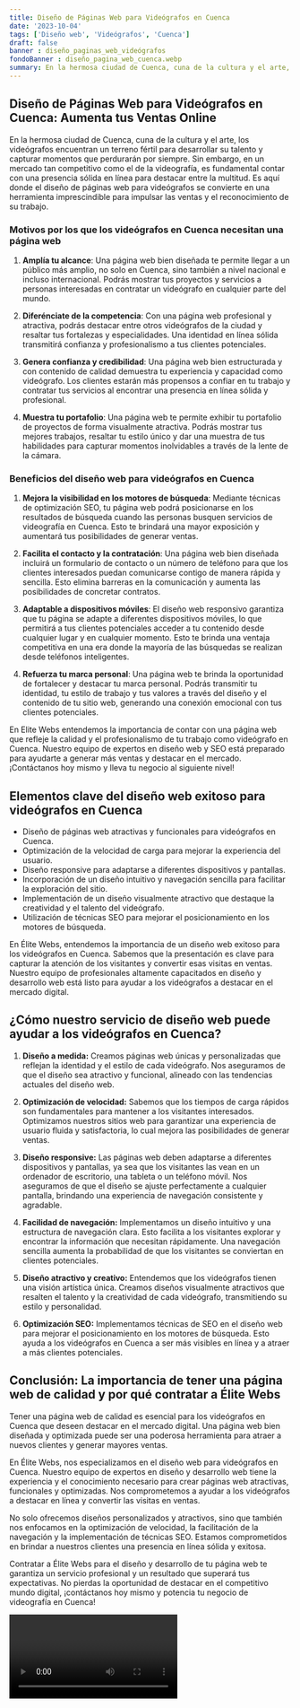 ```yaml
---
title: Diseño de Páginas Web para Videógrafos en Cuenca
date: '2023-10-04'
tags: ['Diseño web', 'Videógrafos', 'Cuenca']
draft: false
banner : diseño_paginas_web_videógrafos
fondoBanner : diseño_pagina_web_cuenca.webp
summary: En la hermosa ciudad de Cuenca, cuna de la cultura y el arte, los videógrafos encuentran un terreno fértil para desarrollar su talento y capturar momentos que perdurarán por siempre. Sin embargo, en un mercado tan competitivo como el de la videografía, es fundamental contar con una presencia sólida en línea para destacar entre la multitud. Es aquí donde el diseño de páginas web para videógrafos se convierte en una herramienta imprescindible para impulsar las ventas y el reconocimiento de su trabajo.
---
```


## Diseño de Páginas Web para Videógrafos en Cuenca: Aumenta tus Ventas Online

En la hermosa ciudad de Cuenca, cuna de la cultura y el arte, los videógrafos encuentran un terreno fértil para desarrollar su talento y capturar momentos que perdurarán por siempre. Sin embargo, en un mercado tan competitivo como el de la videografía, es fundamental contar con una presencia sólida en línea para destacar entre la multitud. Es aquí donde el diseño de páginas web para videógrafos se convierte en una herramienta imprescindible para impulsar las ventas y el reconocimiento de su trabajo.

### Motivos por los que los videógrafos en Cuenca necesitan una página web

1. **Amplía tu alcance**: Una página web bien diseñada te permite llegar a un público más amplio, no solo en Cuenca, sino también a nivel nacional e incluso internacional. Podrás mostrar tus proyectos y servicios a personas interesadas en contratar un videógrafo en cualquier parte del mundo.

2. **Diferénciate de la competencia**: Con una página web profesional y atractiva, podrás destacar entre otros videógrafos de la ciudad y resaltar tus fortalezas y especialidades. Una identidad en línea sólida transmitirá confianza y profesionalismo a tus clientes potenciales.

3. **Genera confianza y credibilidad**: Una página web bien estructurada y con contenido de calidad demuestra tu experiencia y capacidad como videógrafo. Los clientes estarán más propensos a confiar en tu trabajo y contratar tus servicios al encontrar una presencia en línea sólida y profesional.

4. **Muestra tu portafolio**: Una página web te permite exhibir tu portafolio de proyectos de forma visualmente atractiva. Podrás mostrar tus mejores trabajos, resaltar tu estilo único y dar una muestra de tus habilidades para capturar momentos inolvidables a través de la lente de la cámara.

### Beneficios del diseño web para videógrafos en Cuenca

1. **Mejora la visibilidad en los motores de búsqueda**: Mediante técnicas de optimización SEO, tu página web podrá posicionarse en los resultados de búsqueda cuando las personas busquen servicios de videografía en Cuenca. Esto te brindará una mayor exposición y aumentará tus posibilidades de generar ventas.

2. **Facilita el contacto y la contratación**: Una página web bien diseñada incluirá un formulario de contacto o un número de teléfono para que los clientes interesados puedan comunicarse contigo de manera rápida y sencilla. Esto elimina barreras en la comunicación y aumenta las posibilidades de concretar contratos.

3. **Adaptable a dispositivos móviles**: El diseño web responsivo garantiza que tu página se adapte a diferentes dispositivos móviles, lo que permitirá a tus clientes potenciales acceder a tu contenido desde cualquier lugar y en cualquier momento. Esto te brinda una ventaja competitiva en una era donde la mayoría de las búsquedas se realizan desde teléfonos inteligentes.

4. **Refuerza tu marca personal**: Una página web te brinda la oportunidad de fortalecer y destacar tu marca personal. Podrás transmitir tu identidad, tu estilo de trabajo y tus valores a través del diseño y el contenido de tu sitio web, generando una conexión emocional con tus clientes potenciales.

En Elite Webs entendemos la importancia de contar con una página web que refleje la calidad y el profesionalismo de tu trabajo como videógrafo en Cuenca. Nuestro equipo de expertos en diseño web y SEO está preparado para ayudarte a generar más ventas y destacar en el mercado. ¡Contáctanos hoy mismo y lleva tu negocio al siguiente nivel!

<GifSeo />

<Cta />

## Elementos clave del diseño web exitoso para videógrafos en Cuenca

- Diseño de páginas web atractivas y funcionales para videógrafos en Cuenca.
- Optimización de la velocidad de carga para mejorar la experiencia del usuario.
- Diseño responsive para adaptarse a diferentes dispositivos y pantallas.
- Incorporación de un diseño intuitivo y navegación sencilla para facilitar la exploración del sitio.
- Implementación de un diseño visualmente atractivo que destaque la creatividad y el talento del videógrafo.
- Utilización de técnicas SEO para mejorar el posicionamiento en los motores de búsqueda.

En Élite Webs, entendemos la importancia de un diseño web exitoso para los videógrafos en Cuenca. Sabemos que la presentación es clave para capturar la atención de los visitantes y convertir esas visitas en ventas. Nuestro equipo de profesionales altamente capacitados en diseño y desarrollo web está listo para ayudar a los videógrafos a destacar en el mercado digital.

## ¿Cómo nuestro servicio de diseño web puede ayudar a los videógrafos en Cuenca?

1. **Diseño a medida:** Creamos páginas web únicas y personalizadas que reflejan la identidad y el estilo de cada videógrafo. Nos aseguramos de que el diseño sea atractivo y funcional, alineado con las tendencias actuales del diseño web.

2. **Optimización de velocidad:** Sabemos que los tiempos de carga rápidos son fundamentales para mantener a los visitantes interesados. Optimizamos nuestros sitios web para garantizar una experiencia de usuario fluida y satisfactoria, lo cual mejora las posibilidades de generar ventas.

3. **Diseño responsive:** Las páginas web deben adaptarse a diferentes dispositivos y pantallas, ya sea que los visitantes las vean en un ordenador de escritorio, una tableta o un teléfono móvil. Nos aseguramos de que el diseño se ajuste perfectamente a cualquier pantalla, brindando una experiencia de navegación consistente y agradable.

4. **Facilidad de navegación:** Implementamos un diseño intuitivo y una estructura de navegación clara. Esto facilita a los visitantes explorar y encontrar la información que necesitan rápidamente. Una navegación sencilla aumenta la probabilidad de que los visitantes se conviertan en clientes potenciales.

5. **Diseño atractivo y creativo:** Entendemos que los videógrafos tienen una visión artística única. Creamos diseños visualmente atractivos que resalten el talento y la creatividad de cada videógrafo, transmitiendo su estilo y personalidad.

6. **Optimización SEO:** Implementamos técnicas de SEO en el diseño web para mejorar el posicionamiento en los motores de búsqueda. Esto ayuda a los videógrafos en Cuenca a ser más visibles en línea y a atraer a más clientes potenciales.

## Conclusión: La importancia de tener una página web de calidad y por qué contratar a Élite Webs

Tener una página web de calidad es esencial para los videógrafos en Cuenca que deseen destacar en el mercado digital. Una página web bien diseñada y optimizada puede ser una poderosa herramienta para atraer a nuevos clientes y generar mayores ventas.

En Élite Webs, nos especializamos en el diseño web para videógrafos en Cuenca. Nuestro equipo de expertos en diseño y desarrollo web tiene la experiencia y el conocimiento necesario para crear páginas web atractivas, funcionales y optimizadas. Nos comprometemos a ayudar a los videógrafos a destacar en línea y convertir las visitas en ventas.

No solo ofrecemos diseños personalizados y atractivos, sino que también nos enfocamos en la optimización de velocidad, la facilitación de la navegación y la implementación de técnicas SEO. Estamos comprometidos en brindar a nuestros clientes una presencia en línea sólida y exitosa.

Contratar a Élite Webs para el diseño y desarrollo de tu página web te garantiza un servicio profesional y un resultado que superará tus expectativas. No pierdas la oportunidad de destacar en el competitivo mundo digital, ¡contáctanos hoy mismo y potencia tu negocio de videografía en Cuenca!

<Video />

<CtaBot job='Videógrafos' city='Cuenca'/>

<Gmaps query='Cuenca+españa+maps' />